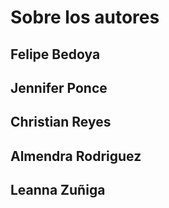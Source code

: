 # Sobre los autores {-}

## Felipe Bedoya {-}

## Jennifer Ponce {-}

## Christian Reyes {-}

## Almendra Rodriguez {-}

## Leanna Zuñiga {-}

